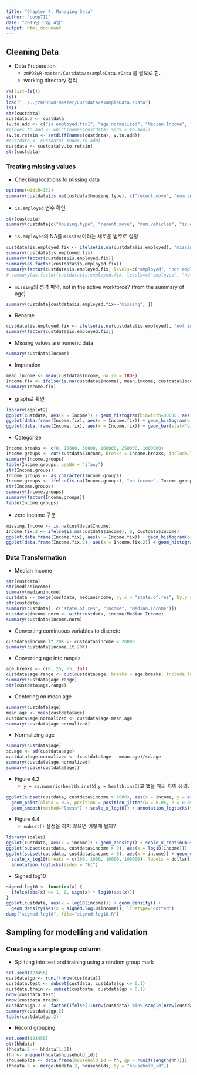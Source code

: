 ```yaml
---
title: "Chapter 4. Managing Data"
author: "coop711"
date: "2015년 10월 4일"
output: html_document
---
```


## Cleaning Data 

* Data Preparation
    + `zmPDSwR-master/Custdata/exampleData.rData` 를 필요로 함.
    + working directory 정리

```r
rm(list=ls())
ls()
load("../../zmPDSwR-master/Custdata/exampleData.rData")
ls()
str(custdata)
custdata.2 <- custdata
(v.to.add <- c("is.employed.fix1", "age.normalized", "Median.Income", "income.norm", "gp", "income.lt.30K", "age.range"))
#(index.to.add <- which(names(custdata) %in% v.to.add))
(v.to.retain <- setdiff(names(custdata), v.to.add))
#custdata <- custdata[-index.to.add]
custdata <- custdata[v.to.retain]
str(custdata)
```

### Treating missing values 

* Checking locations fo missing data

```r
options(width=132)
summary(custdata[is.na(custdata$housing.type), c("recent.move", "num.vehicles")])
```                                                

* `is.employed` 변수 확인

```r
str(custdata)
summary(custdata[c("housing.type", "recent.move", "num.vehicles", "is.employed")])
```

* `is.employed`의 NA를 `missing`이라는 새로운 범주로 설정

```r
custdata$is.employed.fix <- ifelse(is.na(custdata$is.employed), "missing", ifelse(custdata$is.employed == TRUE, "employed", "not employed"))
summary(custdata$is.employed.fix)
summary(factor(custdata$is.employed.fix))
summary(as.factor(custdata$is.employed.fix))
summary(factor(custdata$is.employed.fix, levels=c("employed", "not employed", "missing")))
# summary(as.factor(custdata$is.employed.fix, levels=c("employed", "not employed", "missing")))
```

* `missing`의 성격 파악, not in the active workforce? (from the summary of age)

```r
summary(custdata[custdata$is.employed.fix=="missing", ])
```

* Rename

```r
custdata$is.employed.fix <- ifelse(is.na(custdata$is.employed), "not in active workforce", ifelse(custdata$is.employed == TRUE, "employed", "not employed"))
summary(factor(custdata$is.employed.fix))
```

* Missing values are numeric data

```r
summary(custdata$Income)
```

* Imputation

```r
mean.income <- mean(custdata$Income, na.rm = TRUE)
Income.fix <- ifelse(is.na(custdata$Income), mean.income, custdata$Income)
summary(Income.fix)
```

* graph로 확인

```r
library(ggplot2)
ggplot(custdata, aes(x = Income)) + geom_histogram(binwidth=30000, aes(y = ..density..), alpha=0.5)
ggplot(data.frame(Income.fix), aes(x = Income.fix)) + geom_histogram(binwidth=30000, aes(y = ..density..), alpha=0.5)
ggplot(data.frame(Income.fix), aes(x = Income.fix)) + geom_bar(stat="bin", binwidth=30000, aes(y = ..density..), alpha=0.5)
```

* Categorize

```r
Income.breaks <- c(0, 10000, 50000, 100000, 250000, 1000000)
Income.groups <- cut(custdata$Income, breaks = Income.breaks, include.lowest = TRUE)
summary(Income.groups)
table(Income.groups, useNA = "ifany")
str(Income.groups)
Income.groups <- as.character(Income.groups)
Income.groups <- ifelse(is.na(Income.groups), "no income", Income.groups)
str(Income.groups)
summary(Income.groups)
summary(factor(Income.groups))
table(Income.groups)
```

* zero income 구분

```r
missing.Income <- is.na(custdata$Income)
Income.fix.2 <- ifelse(is.na(custdata$Income), 0, custdata$Income)
ggplot(data.frame(Income.fix), aes(x = Income.fix)) + geom_histogram(binwidth=30000, aes(y = ..density..), alpha=0.5)
ggplot(data.frame(Income.fix.2), aes(x = Income.fix.2)) + geom_histogram(binwidth=30000, aes(y = ..density..), alpha=0.5)
```

### Data Transformation

* Median Income

```r
str(custdata)
str(medianincome)
summary(medianincome)
custdata <- merge(custdata, medianincome, by.x = "state.of.res", by.y = "State")
str(custdata)
summary(custdata[, c("state.of.res", "income", "Median.Income")])
custdata$income.norm <- with(custdata, income/Median.Income)
summary(custdata$income.norm)
```

* Converting continuous variables to discrete

```r
custdata$income.lt.20K <- custdata$income < 20000
summary(custdata$income.lt.20K)
```

* Converting age into ranges

```r
age.breaks <- c(0, 25, 65, Inf)
custdata$age.range <- cut(custdata$age, breaks = age.breaks, include.lowest = TRUE)
summary(custdata$age.range)
str(custdata$age.range)
```

* Centering on mean age

```r
summary(custdata$age)
mean.age <- mean(custdata$age)
custdata$age.normalized <- custdata$age-mean.age
summary(custdata$age.normalized)
```

* Normalizing age

```r
summary(custdata$age)
sd.age <- sd(custdata$age)
custdata$age.normalized <- (custdata$age - mean.age)/sd.age
summary(custdata$age.normalized)
summary(scale(custdata$age))
```

* Figure 4.2
    + `y = as.numeric(health.ins)`와 `y = health.ins`라고 했을 때의 차이 유의.

```r
ggplot(subset(custdata, custdata$income > 1000), aes(x = income, y = as.numeric(health.ins))) +
  geom_point(alpha = 0.5, position = position_jitter(w = 0.05, h = 0.05)) +
  geom_smooth(method="loess") + scale_x_log10() + annotation_logticks(sides = "bt")
```

* Figure 4.4
    + `subset()` 설정을 하지 않으면 어떻게 될까?

```r
library(scales)
ggplot(custdata, aes(x = income)) + geom_density() + scale_x_continuous(labels = dollar)
ggplot(subset(custdata, custdata$income > 0), aes(x = log10(income))) + geom_density()
ggplot(subset(custdata, custdata$income > 0), aes(x = income)) + geom_density() +
  scale_x_log10(breaks = c(100, 1000, 10000, 100000), labels = dollar) +
  annotation_logticks(sides = "bt")
```

* Signed log10

```r
signed.log10 <- function(x) {
  ifelse(abs(x) <= 1, 0, sign(x) * log10(abs(x)))
}
ggplot(custdata, aes(x = log10(income))) + geom_density() + 
  geom_density(aes(x = signed.log10(income)), linetype="dotted")
dump("signed.log10", file="signed.log10.R")
```

## Sampling for modelling and validation

### Creating a sample group column

* Splitting into test and training using a random group mark

```r
set.seed(123456)
custdata$gp <- runif(nrow(custdata))
custdata.test <- subset(custdata, custdata$gp <= 0.1)
custdata.train <- subset(custdata, custdata$gp > 0.1)
nrow(custdata.test)
nrow(custdata.train)
custdata$gp.2 <- factor(ifelse(1:nrow(custdata) %in% sample(nrow(custdata), size=100), "test", "train"))
summary(custdata$gp.2)
table(custdata$gp.2)
```

* Record grouping

```r
set.seed(123456)
str(hhdata)
(hhdata.2 <- hhdata[1:3])
(hh <- unique(hhdata$household_id))
(households <- data.frame(household_id = hh, gp = runif(length(hh))))
(hhdata.3 <- merge(hhdata.2, households, by = "household_id"))
```